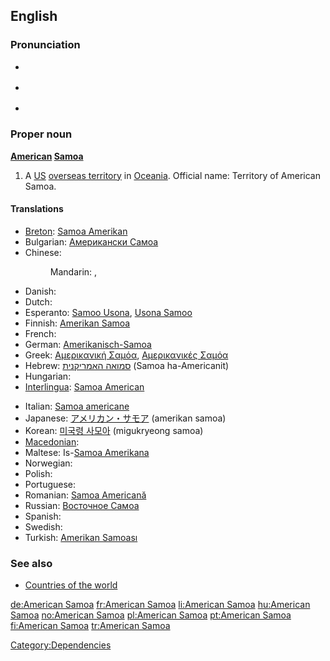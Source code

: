 ==English==

===Pronunciation===
* {{a|UK}} {{IPA|/əˈmɛɹ.ɪ.kən səˈməʊ.ə/}}
* {{a|US}} {{IPA|/əˈmɛɹ.ɪ.kən səˈmoʊ.ə/}}
* {{audio|en-us-American Samoa.ogg|Audio (US)}}

===Proper noun===
'''[[American]] [[Samoa]]'''

# A [[US]] [[overseas territory]] in [[Oceania]]. Official name: Territory of American Samoa.

====Translations====
{{trans-top|US overseas territory in Oceania}}
* [[Breton]]: [[Samoa Amerikan]]
* Bulgarian: [[Американски Самоа]]
* Chinese:
*: Mandarin: {{t|cmn|美屬薩摩亞|sc=Hani}}, {{t|cmn|美属萨摩亚|tr=Měishǔ Sàmóyà|sc=Hani}}
* Danish: {{t+|da|Amerikansk Samoa}}
* Dutch: {{t-|nl|Amerikaans Samoa}}
* Esperanto: [[Samoo Usona]], [[Usona Samoo]]
* Finnish: [[Amerikan Samoa]]
* French: {{t+|fr|Samoa américaines}}
* German: [[Amerikanisch-Samoa]]
* Greek: [[Αμερικανική Σαμόα]], [[Αμερικανικές Σαμόα]]
* Hebrew: [[סמואה האמריקנית]] (Samoa ha-Americanit)
* Hungarian: {{t+|hu|Amerikai Szamoa}}
* [[Interlingua]]: [[Samoa American]]
{{trans-mid}}
* Italian: [[Samoa americane]]
* Japanese: [[アメリカン・サモア]] (amerikan samoa)
* Korean: [[미국령 사모아]] (migukryeong samoa)
* [[Macedonian]]: {{t|mk|Американска Самоа|f|tr=Ameríkanska Samóa}}
* Maltese: Is-[[Samoa Amerikana]]
* Norwegian: {{t-|no|Amerikansk Samoa}}
* Polish: {{t+|pl|Samoa Amerykańskie}}
* Portuguese: {{t+|pt|Samoa Americana}}
* Romanian: [[Samoa Americană]] {{f}}
* Russian: [[Восточное Самоа]]
* Spanish: {{t+|es|Samoa Americana}}
* Swedish: {{t+|sv|Amerikanska Samoa}}
* Turkish: [[Amerikan Samoası]]
{{trans-bottom}}

===See also===
* [[Appendix:Countries of the world|Countries of the world]]

[[Category:Dependencies]]

[[de:American Samoa]]
[[fr:American Samoa]]
[[li:American Samoa]]
[[hu:American Samoa]]
[[no:American Samoa]]
[[pl:American Samoa]]
[[pt:American Samoa]]
[[fi:American Samoa]]
[[tr:American Samoa]]